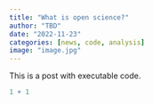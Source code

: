 ```yaml
---
title: "What is open science?"
author: "TBD"
date: "2022-11-23"
categories: [news, code, analysis]
image: "image.jpg"
---
```


This is a post with executable code.

```r
1 + 1
```
